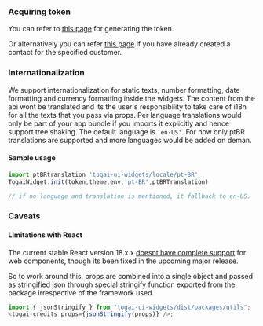 ### Acquiring token

You can refer to [this page](https://docs.togai.com/api-reference/authentication/get-delegate-token-for-customer-portal) for generating the token.

Or alternatively you can refer [this page](https://docs.togai.com/api-reference/authentication/customer-portal-auth) if you have already created a contact for the specified customer.

### Internationalization

We support internationalization for static texts, number formatting, date formatting and currency formatting inside the widgets.
The content from the api wont be translated and its the user's responsibility to take care of i18n for all the texts that you pass via props.
Per language translations would only be part of your app bundle if you imports it explicitly and hence support tree shaking. The default language is `'en-US'`.
For now only ptBR translations are supported and more languages would be added on deman.

#### Sample usage

```javascript
import ptBRtranslation 'togai-ui-widgets/locale/pt-BR'
TogaiWidget.init(token,theme,env,'pt-BR',ptBRTranslation)

// if no language and translation is mentioned, it fallback to en-US.
```

### Caveats

#### Limitations with React

The current stable React version 18.x.x [doesnt have complete support](https://custom-elements-everywhere.com/#react) for web components, though its been fixed in the upcoming major release.

So to work around this, props are combined into a single object and passed as stringified json through special stringify function exported from the package irrespective of the framework used.

```javascript
import { jsonStringify } from "togai-ui-widgets/dist/packages/utils";
<togai-credits props={jsonStringify(props)} />;
```
